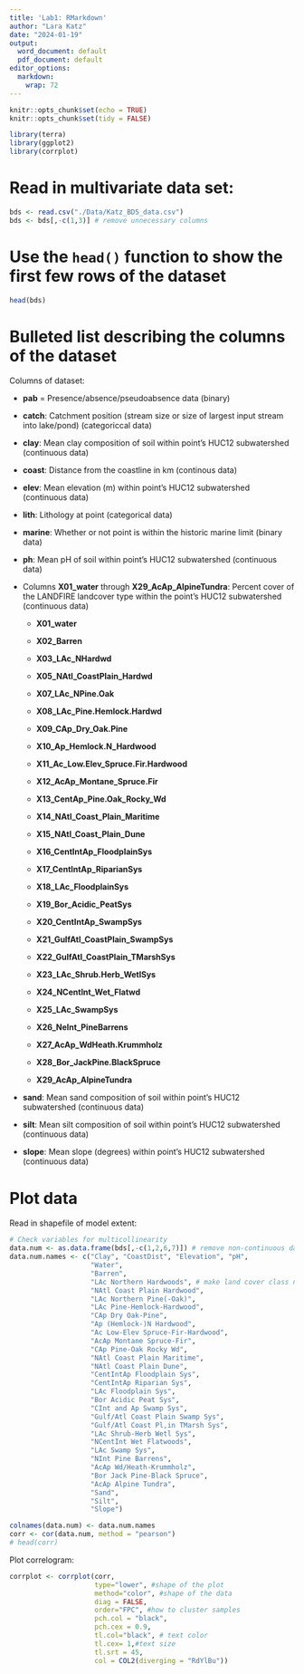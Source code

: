 ```yaml
---
title: 'Lab1: RMarkdown'
author: "Lara Katz"
date: "2024-01-19"
output:
  word_document: default
  pdf_document: default
editor_options: 
  markdown: 
    wrap: 72
---
```


```r
knitr::opts_chunk$set(echo = TRUE)
knitr::opts_chunk$set(tidy = FALSE)
```

```r
library(terra)
library(ggplot2)
library(corrplot)
```

# Read in multivariate data set:

```r
bds <- read.csv("./Data/Katz_BDS_data.csv")
bds <- bds[,-c(1,3)] # remove unnecessary columns
```

# Use the `head()` function to show the first few rows of the dataset

```r
head(bds)
```

# Bulleted list describing the columns of the dataset

Columns of dataset:

*  **pab** = Presence/absence/pseudoabsence data (binary)

* **catch**: Catchment position (stream size or size of largest input stream into lake/pond) (categoriccal data)

* **clay**: Mean clay composition of soil within point's HUC12 subwatershed (continuous data) 

* **coast**: Distance from the coastline in km (continous data)

* **elev**: Mean elevation (m) within point's HUC12 subwatershed (continuous data)

* **lith**: Lithology at point (categorical data)

* **marine**: Whether or not point is within the historic marine limit (binary data)

* **ph**: Mean pH of soil within point's HUC12 subwatershed (continuous data) 

* Columns **X01_water** through **X29_AcAp_AlpineTundra**: Percent cover of the LANDFIRE landcover type within the point's HUC12 subwatershed (continuous data)

  + **X01_water**
    
  + **X02_Barren**   
  
  + **X03_LAc_NHardwd**
  
  + **X05_NAtl_CoastPlain_Hardwd**
  
  + **X07_LAc_NPine.Oak**
  
  + **X08_LAc_Pine.Hemlock.Hardwd**
  
  + **X09_CAp_Dry_Oak.Pine**
  
  + **X10_Ap_Hemlock.N_Hardwood**
  
  + **X11_Ac_Low.Elev_Spruce.Fir.Hardwood**
  
  + **X12_AcAp_Montane_Spruce.Fir**
  
  + **X13_CentAp_Pine.Oak_Rocky_Wd**
  
  + **X14_NAtl_Coast_Plain_Maritime**
  
  + **X15_NAtl_Coast_Plain_Dune**
  
  + **X16_CentIntAp_FloodplainSys**
  
  + **X17_CentIntAp_RiparianSys**
  
  + **X18_LAc_FloodplainSys**
  
  + **X19_Bor_Acidic_PeatSys**
  
  + **X20_CentIntAp_SwampSys**
  
  + **X21_GulfAtl_CoastPlain_SwampSys**

  + **X22_GulfAtl_CoastPlain_TMarshSys**
  
  + **X23_LAc_Shrub.Herb_WetlSys**
  
  + **X24_NCentInt_Wet_Flatwd**
  
  + **X25_LAc_SwampSys**
  
  + **X26_NeInt_PineBarrens**
  
  + **X27_AcAp_WdHeath.Krummholz**
  
  + **X28_Bor_JackPine.BlackSpruce**
  
  + **X29_AcAp_AlpineTundra**

* **sand**: Mean sand composition of soil within point's HUC12 subwatershed (continuous data)

* **silt**: Mean silt composition of soil within point's HUC12 subwatershed (continuous data)

* **slope**: Mean slope (degrees) within point's HUC12 subwatershed (continuous data)

# Plot data

Read in shapefile of model extent:
```r
# Check variables for multicollinearity
data.num <- as.data.frame(bds[,-c(1,2,6,7)]) # remove non-continuous data
data.num.names <- c("Clay", "CoastDist", "Elevation", "pH",
                    "Water", 
                    "Barren", 
                    "LAc Northern Hardwoods", # make land cover class names shorter to fit in correlogram
                    "NAtl Coast Plain Hardwood",
                    "LAc Northern Pine(-Oak)", 
                    "LAc Pine-Hemlock-Hardwood",
                    "CAp Dry Oak-Pine", 
                    "Ap (Hemlock-)N Hardwood",
                    "Ac Low-Elev Spruce-Fir-Hardwood",
                    "AcAp Montane Spruce-Fir",
                    "CAp Pine-Oak Rocky Wd", 
                    "NAtl Coast Plain Maritime",
                    "NAtl Coast Plain Dune",
                    "CentIntAp Floodplain Sys",
                    "CentIntAp Riparian Sys",
                    "LAc Floodplain Sys", 
                    "Bor Acidic Peat Sys", 
                    "CInt and Ap Swamp Sys", 
                    "Gulf/Atl Coast Plain Swamp Sys",
                    "Gulf/Atl Coast Pl,in TMarsh Sys",
                    "LAc Shrub-Herb Wetl Sys", 
                    "NCentInt Wet Flatwoods",
                    "LAc Swamp Sys",
                    "NInt Pine Barrens", 
                    "AcAp Wd/Heath-Krummholz",
                    "Bor Jack Pine-Black Spruce",
                    "AcAp Alpine Tundra", 
                    "Sand",
                    "Silt",
                    "Slope") 

colnames(data.num) <- data.num.names
corr <- cor(data.num, method = "pearson")
# head(corr)
```

Plot correlogram:
```r
corrplot <- corrplot(corr, 
                     type="lower", #shape of the plot
                     method="color", #shape of the data 
                     diag = FALSE,
                     order="FPC", #how to cluster samples
                     pch.col = "black",
                     pch.cex = 0.9,
                     tl.col="black", # text color
                     tl.cex= 1,#text size
                     tl.srt = 45,
                     col = COL2(diverging = "RdYlBu"))
```

